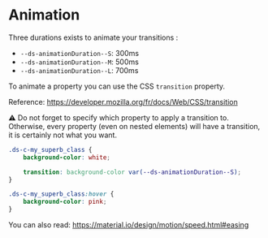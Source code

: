 
<Meta title="Design System/Quarks/Animation" />

# Animation

Three durations exists to animate your transitions :

-   `--ds-animationDuration--S`: 300ms
-   `--ds-animationDuration--M`: 500ms
-   `--ds-animationDuration--L`: 700ms

To animate a property you can use the CSS `transition` property.

Reference: https://developer.mozilla.org/fr/docs/Web/CSS/transition

⚠️ Do not forget to specify which property to apply a transition to.
Otherwise, every property (even on nested elements) will have a transition,
it is certainly not what you want.

```CSS
.ds-c-my_superb_class {
    background-color: white;

    transition: background-color var(--ds-animationDuration--S);
}

.ds-c-my_superb_class:hover {
    background-color: pink;
}
```

You can also read: https://material.io/design/motion/speed.html#easing
